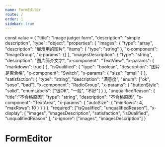 ```yaml
---
name: FormEditor
route: /
order: 1
sidebar: true
---
```


const value = {
    "title": "Image judger form",
    "description": "simple description",
    "type": "object",
    "properties": {
      "images": {
        "type": "array",
        "description": "展示用的图片",
        "items": {
          "type": "string"
        },
        "x-component": "ImageGroup",
        "x-params": {}
      },
      "imagesDescription": {
        "type": "string",
        "description": "图片简介文字",
        "x-component": "TextView",
        "x-params": {
          "markdown": true
        }
      },
      "isQualified": {
        "type": "boolean",
        "description": "图片是否合格",
        "x-component": "Switch",
        "x-params": {
          "size": "small"
        }
      },
      "satisfaction": {
        "type": "string",
        "description": "满意度",
        "enum": ["ok", "soso", "bad"],
        "x-component": "RadioGroup",
        "x-params": {
          "buttonStyle": "solid",
          "enumLabels": ["很OK", "一般", "不好"]
        }
      },
      "unqualifiedReason": {
          "title":"不合格原因",
        "type": "string",
        "description": "不合格原因",
        "x-component": "TextArea",
        "x-params": {
          "autoSize": {
            "minRows": 4,
            "maxRows": 10
          }
        }
      }
    },
    "required": ["isQualified", "unqualifiedReason"],
    "x-display": [
      "images",
      "imagesDescription",
      "satisfaction",
      "isQualified",
      "unqualifiedReason"
    ],
    "x-ignore": ["images", "imagesDescription"]
  }


# FormEditor

<div style={{height: '75vh'}}>
    <FormEditor value={value} />
</div>
